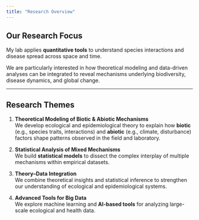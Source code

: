 ```yaml
---
title: "Research Overview"
---
```


## Our Research Focus

My lab applies **quantitative tools** to understand species interactions and disease spread across space and time.

We are particularly interested in how theoretical modeling and data-driven analyses can be integrated to reveal mechanisms underlying biodiversity, disease dynamics, and global change.

---

## Research Themes

1. **Theoretical Modeling of Biotic & Abiotic Mechanisms**  
   We develop ecological and epidemiological theory to explain how **biotic** (e.g., species traits, interactions) and **abiotic** (e.g., climate, disturbance) factors shape patterns observed in the field and laboratory.

2. **Statistical Analysis of Mixed Mechanisms**  
   We build **statistical models** to dissect the complex interplay of multiple mechanisms within empirical datasets.

3. **Theory–Data Integration**  
   We combine theoretical insights and statistical inference to strengthen our understanding of ecological and epidemiological systems.

4. **Advanced Tools for Big Data**  
   We explore machine learning and **AI-based tools** for analyzing large-scale ecological and health data.
